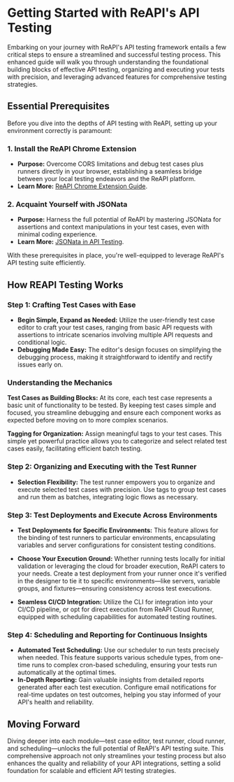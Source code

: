 # Getting Started with ReAPI's API Testing

Embarking on your journey with ReAPI's API testing framework entails a few critical steps to ensure a streamlined and successful testing process. This enhanced guide will walk you through understanding the foundational building blocks of effective API testing, organizing and executing your tests with precision, and leveraging advanced features for comprehensive testing strategies.

## Essential Prerequisites

Before you dive into the depths of API testing with ReAPI, setting up your environment correctly is paramount:

### 1. **Install the ReAPI Chrome Extension**

- **Purpose:** Overcome CORS limitations and debug test cases plus runners directly in your browser, establishing a seamless bridge between your local testing endeavors and the ReAPI platform.
- **Learn More:** [ReAPI Chrome Extension Guide](/guide/debugger/extension).

### 2. **Acquaint Yourself with JSONata**

- **Purpose:** Harness the full potential of ReAPI by mastering JSONata for assertions and context manipulations in your test cases, even with minimal coding experience.
- **Learn More:** [JSONata in API Testing](/guide/autoTesting/jsonata).

With these prerequisites in place, you're well-equipped to leverage ReAPI's API testing suite efficiently.

## How REAPI Testing Works

### Step 1: Crafting Test Cases with Ease

- **Begin Simple, Expand as Needed:** Utilize the user-friendly test case editor to craft your test cases, ranging from basic API requests with assertions to intricate scenarios involving multiple API requests and conditional logic.
- **Debugging Made Easy:** The editor's design focuses on simplifying the debugging process, making it straightforward to identify and rectify issues early on.

### Understanding the Mechanics

**Test Cases as Building Blocks:** At its core, each test case represents a basic unit of functionality to be tested. By keeping test cases simple and focused, you streamline debugging and ensure each component works as expected before moving on to more complex scenarios.

**Tagging for Organization:** Assign meaningful tags to your test cases. This simple yet powerful practice allows you to categorize and select related test cases easily, facilitating efficient batch testing.

### Step 2: Organizing and Executing with the Test Runner

- **Selection Flexibility:** The test runner empowers you to organize and execute selected test cases with precision. Use tags to group test cases and run them as batches, integrating logic flows as necessary.

### Step 3: Test Deployments and Execute Across Environments

- **Test Deployments for Specific Environments:** This feature allows for the binding of test runners to particular environments, encapsulating variables and server configurations for consistent testing conditions.

- **Choose Your Execution Ground:** Whether running tests locally for initial validation or leveraging the cloud for broader execution, ReAPI caters to your needs. Create a test deployment from your runner once it's verified in the designer to tie it to specific environments—like servers, variable groups, and fixtures—ensuring consistency across test executions.

- **Seamless CI/CD Integration:** Utilize the CLI for integration into your CI/CD pipeline, or opt for direct execution from ReAPI Cloud Runner, equipped with scheduling capabilities for automated testing routines.

### Step 4: Scheduling and Reporting for Continuous Insights

- **Automated Test Scheduling:** Use our scheduler to run tests precisely when needed. This feature supports various schedule types, from one-time runs to complex cron-based scheduling, ensuring your tests run automatically at the optimal times.
- **In-Depth Reporting:** Gain valuable insights from detailed reports generated after each test execution. Configure email notifications for real-time updates on test outcomes, helping you stay informed of your API's health and reliability.

## Moving Forward

Diving deeper into each module—test case editor, test runner, cloud runner, and scheduling—unlocks the full potential of ReAPI's API testing suite. This comprehensive approach not only streamlines your testing process but also enhances the quality and reliability of your API integrations, setting a solid foundation for scalable and efficient API testing strategies.
